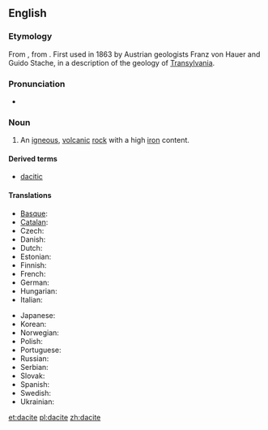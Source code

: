 ==English==
{{wikipedia}}

===Etymology===
From {{etyl|de}} {{term|Dazit|lang=de}}, from {{etyl|la}} {{term|Dacia|Dācia|lang=la|greater [[Romania]]}}. First used in 1863 by Austrian geologists Franz von Hauer and Guido Stache, in a description of the geology of [[Transylvania]].
 
===Pronunciation===
* {{a|UK}} {{IPA|/ˈdeɪsaɪt/}}

===Noun===
{{en-noun}}

# {{geology}} An [[igneous]], [[volcanic]] [[rock]] with a high [[iron]] content.

====Derived terms====
* [[dacitic]]

====Translations====
{{trans-top|(geology) an igneous, volcanic rock with a high iron content}}
* [[Basque]]: {{t-|eu|dazita}}
* [[Catalan]]: {{t-|ca|dacita|f}}
* Czech: {{t-|cs|dacit|m}}
* Danish: {{t-|da|dacit}}
* Dutch: {{t+|nl|daciet|f}}
* Estonian: {{t-|et|datsiit}}
* Finnish: {{t-|fi|daciitti}}
* French: {{t-|fr|dacite|f}}
* German: {{t-|de|Dazit|m}}
* Hungarian: {{t-|hu|dácit}}
* Italian: {{t-|it|dacite|f}}
{{trans-mid}}
* Japanese: {{t-|ja|デイサイト|sc=Jpan}}
* Korean: {{t-|ko|데이사이트|sc=Kore}}
* Norwegian: {{t-|no|dacitt}}
* Polish: {{t-|pl|dacyt}}
* Portuguese: {{t-|pt|dacito|m}}
* Russian: {{t-|ru|дацит|sc=Cyrl}}
* Serbian: {{t+|sr|дацит|sc=Cyrl}}
* Slovak: {{t-|sk|dacit}}
* Spanish: {{t-|es|dacita}}
* Swedish: {{t-|sv|dacit}}
* Ukrainian: {{t-|uk|дацит|sc=Cyrl}}
{{trans-bottom}}

[[et:dacite]]
[[pl:dacite]]
[[zh:dacite]]